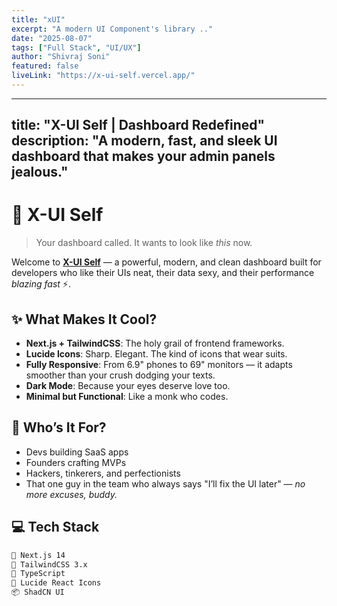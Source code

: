 ```yaml
---
title: "xUI"
excerpt: "A modern UI Component's library .."
date: "2025-08-07"
tags: ["Full Stack", "UI/UX"]
author: "Shivraj Soni"
featured: false
liveLink: "https://x-ui-self.vercel.app/"
---
```


---
title: "X-UI Self | Dashboard Redefined"
description: "A modern, fast, and sleek UI dashboard that makes your admin panels jealous."
---


# 🚀 X-UI Self

> Your dashboard called. It wants to look like _this_ now.

Welcome to **[X-UI Self](https://x-ui-self.vercel.app/)** — a powerful, modern, and clean dashboard built for developers who like their UIs neat, their data sexy, and their performance *blazing fast* ⚡️.

## ✨ What Makes It Cool?

- **Next.js + TailwindCSS**: The holy grail of frontend frameworks.
- **Lucide Icons**: Sharp. Elegant. The kind of icons that wear suits.
- **Fully Responsive**: From 6.9" phones to 69" monitors — it adapts smoother than your crush dodging your texts.
- **Dark Mode**: Because your eyes deserve love too.
- **Minimal but Functional**: Like a monk who codes.

## 🎯 Who’s It For?

- Devs building SaaS apps
- Founders crafting MVPs
- Hackers, tinkerers, and perfectionists
- That one guy in the team who always says "I’ll fix the UI later" — _no more excuses, buddy._

## 💻 Tech Stack

```bash
🍞 Next.js 14
🎨 TailwindCSS 3.x
🧠 TypeScript
🔮 Lucide React Icons
📦 ShadCN UI

